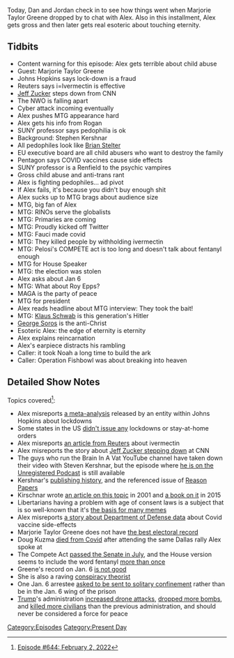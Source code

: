 {{DEFAULTSORT:
    #_EPISODE_0644:February 2, 2022
}}{{Episode
    | title           = February 2, 2022
    | caption         = Listen to this episode on [https://knowledgefight.libsyn.com/644-february-2-2022 Libsyn] [https://open.spotify.com/episode/0Ya3TjpZxqBgx4GDUVkJ8w Spotify], Read the [[Transcript/644: February 2, 2022|Unofficial Transcript]]
    | episodeNumber   = 644
    | length          = 02:26:08
    | airDate         = February 4, 2022
    | coverageDate    = February 2, 2022
    | episodeType     = [[:Category:Present Day|Present Day]]
    | appearance      = [[Marjorie Taylor Greene]], [[Jeff Zucker]], [[Joe Rogan]], [[Stephen Kersnar]], [[Brian Stelter]], [[Anthony Fauci]], [[Nancy Pelosi]], [[Roy Epps]], [[Klaus Schwab]], [[George Soros]], [[Thomas Renz]]
    | oocDrop         = Play this song to foxes, eagles, and parrots
    | previousEpisode = [[643: January 28, 2022]]
    | nextEpisode     = [[645: November 4, 2014]]
}}

{{Stub}}

Today, Dan and Jordan check in to see how things went when Marjorie Taylor Greene dropped by to chat with Alex.  Also in this installment, Alex gets gross and then later gets real esoteric about touching eternity.

==Tidbits==

*Content warning for this episode: Alex gets terrible about child abuse
*Guest: Marjorie Taylor Greene
*Johns Hopkins says lock-down is a fraud
*Reuters says i=Ivermectin is effective
*[[Jeff Zucker]] steps down from CNN
*The NWO is falling apart
*Cyber attack incoming eventually
*Alex pushes MTG appearance hard
*Alex gets his info from Rogan
*SUNY professor says pedophilia is ok
*Background: Stephen Kershnar
*All pedophiles look like [[Brian Stelter]]
*EU executive board are all child abusers who want to destroy the family
*Pentagon says COVID vaccines cause side effects
*SUNY professor is a Renfield to the psychic vampires
*Gross child abuse and anti-trans rant
*Alex is fighting pedophiles... ad pivot
*If Alex fails, it's because you didn't buy enough shit
*Alex sucks up to MTG brags about audience size
*MTG, big fan of Alex
*MTG: RINOs serve the globalists
*MTG: Primaries are coming
*MTG: Proudly kicked off Twitter
*MTG: Fauci made covid
*MTG: They killed people by withholding ivermectin
*MTG: Pelosi's COMPETE act is too long and doesn't talk about fentanyl enough
*MTG for House Speaker
*MTG: the election was stolen
*Alex asks about Jan 6
*MTG: What about Roy Epps?
*MAGA is the party of peace
*MTG for president
*Alex reads headline about MTG interview: They took the bait!
*MTG: [[Klaus Schwab]] is this generation's Hitler
*[[George Soros]] is the anti-Christ
*Esoteric Alex: the edge of eternity is eternity
*Alex explains reincarnation
*Alex's earpiece distracts his rambling
*Caller: it took Noah a long time to build the ark
*Caller: Operation Fishbowl was about breaking into heaven

==Detailed Show Notes==

Topics covered<ref>[https://knowledgefight.com/research/2022/2/3/episode-644-february-2-2022 Episode #644: February 2, 2022]</ref>:

*Alex misreports [https://sites.krieger.jhu.edu/iae/files/2022/01/A-Literature-Review-and-Meta-Analysis-of-the-Effects-of-Lockdowns-on-COVID-19-Mortality.pdf a meta-analysis] released by an entity within Johns Hopkins about lockdowns
*Some states in the US [https://ballotpedia.org/States_that_issued_lockdown_and_stay-at-home_orders_in_response_to_the_coronavirus_(COVID-19)_pandemic,_2020 didn't issue any] lockdowns or stay-at-home orders
*Alex misreports [https://www.reuters.com/business/healthcare-pharmaceuticals/japans-kowa-says-ivermectin-effective-against-omicron-phase-iii-trial-2022-01-31/ an article from Reuters] about ivermectin
*Alex misreports the story about [https://www.washingtonpost.com/media/2022/02/02/cnn-president-jeff-zucker-announces-resignation-over-undisclosed-relationship-with-colleague/ Jeff Zucker stepping down] at CNN
*The guys who run the Brain In A Vat YouTube channel have taken down their video with Steven Kershnar, but the episode where [https://www.audible.com/pd/Unregistered-142-Stephen-Kershnar-Podcast/B08PK21JLF he is on the Unregistered Podcast] is still available
*Kershnar's [https://philpeople.org/profiles/15070/publication_attributions?page=2 publishing history], and the referenced issue of [https://reasonpapers.com/pdf/33/rp_33.pdf Reason Papers]
*Kirschnar wrote [https://philpapers.org/rec/KERTMS an article on this topic] in 2001 and [https://philpapers.org/rec/KERPAA-7 a book on it] in 2015
*Libertarians having a problem with age of consent laws is a subject that is so well-known that it's [https://knowyourmeme.com/photos/1901690-political-compass the basis for many memes]
*Alex misreports [https://leadstories.com/hoax-alert/2022/02/fact-check-dod-whistleblowers-mind-blowing-covid-vaccine-injury-numbers-were-not-based-on-accurate-data.html a story about Department of Defense data] about Covid vaccine side-effects
*Marjorie Taylor Greene does not have [https://ballotpedia.org/Marjorie_Taylor_Greene the best electoral record]
*Doug Kuzma [https://www.msn.com/en-us/news/us/conspiracy-theorist-doug-kuzma-dies-from-covid/ar-AASvuiQ died from Covid] after attending the same Dallas rally Alex spoke at
*The Compete Act [https://www.congress.gov/bill/117th-congress/senate-bill/1260 passed the Senate in July], and the House version seems to include the word fentanyl [https://rules.house.gov/sites/democrats.rules.house.gov/files/BILLS-117HR4521RH-RCP117-31.pdf more than once]
*Greene's record on Jan. 6 [https://www.cnn.com/2021/03/24/politics/kfile-marjorie-taylor-greene-ally-us-capitol/index.html is not good]
*She is also a raving [https://www.vox.com/22254103/marjorie-taylor-greene-david-hogg-obama-hillary-facebook-posts conspiracy theorist]
*One Jan. 6 arrestee [https://www.businessinsider.com/capitol-riot-defendant-request-solitary-confinement-avoid-jan6-jail-wing-2021-10 asked to be sent to solitary confinement] rather than be in the Jan. 6 wing of the prison
*[[Donald Trump|Trump]]'s administration [https://www.bbc.com/news/world-us-canada-47480207 increased drone attacks], [https://foreignpolicy.com/2017/08/09/donald-trump-is-dropping-bombs-at-unprecedented-levels/ dropped more bombs], and [https://www.newsweek.com/trump-has-already-killed-more-civilians-obama-us-fight-against-isis-653564 killed more civilians] than the previous administration, and should never be considered a force for peace

[[Category:Episodes]]
[[Category:Present Day]]
